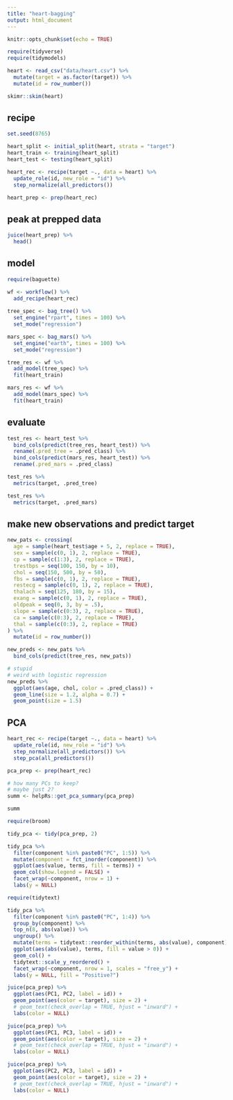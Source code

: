 ```yaml
---
title: "heart-bagging"
output: html_document
---
```


```r
knitr::opts_chunk$set(echo = TRUE)
```

```r
require(tidyverse)
require(tidymodels)

heart <- read_csv("data/heart.csv") %>% 
  mutate(target = as.factor(target)) %>% 
  mutate(id = row_number())

skimr::skim(heart)
```

## recipe

```r
set.seed(8765)

heart_split <- initial_split(heart, strata = "target")
heart_train <- training(heart_split)
heart_test <- testing(heart_split)

heart_rec <- recipe(target ~., data = heart) %>% 
  update_role(id, new_role = "id") %>% 
  step_normalize(all_predictors())

heart_prep <- prep(heart_rec)  
```

## peak at prepped data

```r
juice(heart_prep) %>% 
  head()
```

## model

```r
require(baguette)

wf <- workflow() %>% 
  add_recipe(heart_rec)
  
tree_spec <- bag_tree() %>% 
  set_engine("rpart", times = 100) %>% 
  set_mode("regression")

mars_spec <- bag_mars() %>% 
  set_engine("earth", times = 100) %>% 
  set_mode("regression")

tree_res <- wf %>% 
  add_model(tree_spec) %>% 
  fit(heart_train)

mars_res <- wf %>% 
  add_model(mars_spec) %>% 
  fit(heart_train)

```

## evaluate

```r
test_res <- heart_test %>% 
  bind_cols(predict(tree_res, heart_test)) %>% 
  rename(.pred_tree = .pred_class) %>% 
  bind_cols(predict(mars_res, heart_test)) %>% 
  rename(.pred_mars = .pred_class)

test_res %>% 
  metrics(target, .pred_tree)

test_res %>% 
  metrics(target, .pred_mars)
```

## make new observations and predict target

```r
new_pats <- crossing(
  age = sample(heart_test$age + 5, 2, replace = TRUE),
  sex = sample(c(0, 1), 2, replace = TRUE),
  cp = sample(c(1:3), 2, replace = TRUE),
  trestbps = seq(100, 150, by = 10),
  chol = seq(150, 500, by = 50),
  fbs = sample(c(0, 1), 2, replace = TRUE),
  restecg = sample(c(0, 1), 2, replace = TRUE),
  thalach = seq(125, 180, by = 15),
  exang = sample(c(0, 1), 2, replace = TRUE),
  oldpeak = seq(0, 3, by = .5),
  slope = sample(c(0:3), 2, replace = TRUE),
  ca = sample(c(0:3), 2, replace = TRUE),
  thal = sample(c(0:3), 2, replace = TRUE)
) %>% 
  mutate(id = row_number())

new_preds <- new_pats %>% 
  bind_cols(predict(tree_res, new_pats))

# stupid
# weird with logistic regression  
new_preds %>% 
  ggplot(aes(age, chol, color = .pred_class)) +
  geom_line(size = 1.2, alpha = 0.7) +
  geom_point(size = 1.5)

```

## PCA

```r
heart_rec <- recipe(target ~., data = heart) %>% 
  update_role(id, new_role = "id") %>% 
  step_normalize(all_predictors()) %>% 
  step_pca(all_predictors())

pca_prep <- prep(heart_rec)

# how many PCs to keep?
# maybe just 2?
summ <- helpRs::get_pca_summary(pca_prep)

summ

require(broom)

tidy_pca <- tidy(pca_prep, 2)

tidy_pca %>% 
  filter(component %in% paste0("PC", 1:5)) %>% 
  mutate(component = fct_inorder(component)) %>% 
  ggplot(aes(value, terms, fill = terms)) +
  geom_col(show.legend = FALSE) +
  facet_wrap(~component, nrow = 1) +
  labs(y = NULL)

require(tidytext)

tidy_pca %>% 
  filter(component %in% paste0("PC", 1:4)) %>% 
  group_by(component) %>% 
  top_n(8, abs(value)) %>% 
  ungroup() %>% 
  mutate(terms = tidytext::reorder_within(terms, abs(value), component)) %>% 
  ggplot(aes(abs(value), terms, fill = value > 0)) +
  geom_col() +
  tidytext::scale_y_reordered() +
  facet_wrap(~component, nrow = 1, scales = "free_y") +
  labs(y = NULL, fill = "Positive?")

juice(pca_prep) %>% 
  ggplot(aes(PC1, PC2, label = id)) +
  geom_point(aes(color = target), size = 2) +
  # geom_text(check_overlap = TRUE, hjust = "inward") +
  labs(color = NULL)

juice(pca_prep) %>% 
  ggplot(aes(PC1, PC3, label = id)) +
  geom_point(aes(color = target), size = 2) +
  # geom_text(check_overlap = TRUE, hjust = "inward") +
  labs(color = NULL)

juice(pca_prep) %>% 
  ggplot(aes(PC2, PC3, label = id)) +
  geom_point(aes(color = target), size = 2) +
  # geom_text(check_overlap = TRUE, hjust = "inward") +
  labs(color = NULL)
```






